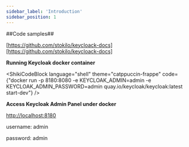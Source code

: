 ```yaml
---
sidebar_label: 'Introduction'
sidebar_position: 1
---
```


##Code samples##

[https://github.com/stokilo/keycloack-docs][https://github.com/stokilo/keycloack-docs]

**Running Keycloak docker container**

<ShikiCodeBlock language="shell" theme="catppuccin-frappe"
                code={"docker run -p 8180:8080 -e KEYCLOAK_ADMIN=admin -e KEYCLOAK_ADMIN_PASSWORD=admin quay.io/keycloak/keycloak:latest start-dev"} />

**Access Keycloak Admin Panel under docker**

[http://localhost:8180](http://localhost:8180)

username: admin

password: admin


<YouTubeShorts  width="315" height="560" videoId="USxoNEKW9m4" />

[//]: # (<iframe width="315" height="560" src="https://www.youtube.com/embed/sEdZzrxowIU" title="YouTube Ad - 2502 - Feb/March - Python Owen Promo - 9x16" frameborder="0" allow="accelerometer; autoplay; clipboard-write; encrypted-media; gyroscope; picture-in-picture; web-share" referrerpolicy="strict-origin-when-cross-origin" allowfullscreen></iframe>)